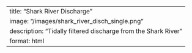 --
title: "Shark River Discharge"
image: "/images/shark_river_disch_single.png"
description: "Tidally filtered discharge from the Shark River"
format: html
---
